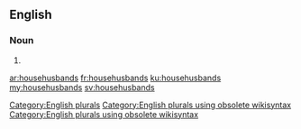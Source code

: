 ==English==

===Noun===
{{head|en}}

# {{plural of|househusband}}

[[Category:English plurals]][[Category:English plurals using obsolete wikisyntax]][[Category:English plurals using obsolete wikisyntax]]

[[ar:househusbands]]
[[fr:househusbands]]
[[ku:househusbands]]
[[my:househusbands]]
[[sv:househusbands]]